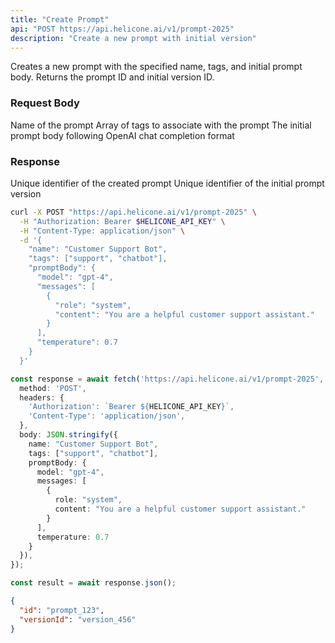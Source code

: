 ```yaml
---
title: "Create Prompt"
api: "POST https://api.helicone.ai/v1/prompt-2025"
description: "Create a new prompt with initial version"
---
```


Creates a new prompt with the specified name, tags, and initial prompt body. Returns the prompt ID and initial version ID.

### Request Body

<ParamField body="name" type="string" required>
  Name of the prompt
</ParamField>

<ParamField body="tags" type="string[]" required>
  Array of tags to associate with the prompt
</ParamField>

<ParamField body="promptBody" type="OpenAIChatRequest" required>
  The initial prompt body following OpenAI chat completion format
</ParamField>

### Response

<ResponseField name="id" type="string">
  Unique identifier of the created prompt
</ResponseField>

<ResponseField name="versionId" type="string">
  Unique identifier of the initial prompt version
</ResponseField>

<RequestExample>

```bash cURL
curl -X POST "https://api.helicone.ai/v1/prompt-2025" \
  -H "Authorization: Bearer $HELICONE_API_KEY" \
  -H "Content-Type: application/json" \
  -d '{
    "name": "Customer Support Bot",
    "tags": ["support", "chatbot"],
    "promptBody": {
      "model": "gpt-4",
      "messages": [
        {
          "role": "system",
          "content": "You are a helpful customer support assistant."
        }
      ],
      "temperature": 0.7
    }
  }'
```

```typescript TypeScript
const response = await fetch('https://api.helicone.ai/v1/prompt-2025', {
  method: 'POST',
  headers: {
    'Authorization': `Bearer ${HELICONE_API_KEY}`,
    'Content-Type': 'application/json',
  },
  body: JSON.stringify({
    name: "Customer Support Bot",
    tags: ["support", "chatbot"],
    promptBody: {
      model: "gpt-4",
      messages: [
        {
          role: "system",
          content: "You are a helpful customer support assistant."
        }
      ],
      temperature: 0.7
    }
  }),
});

const result = await response.json();
```

</RequestExample>

<ResponseExample>

```json Response
{
  "id": "prompt_123",
  "versionId": "version_456"
}
```

</ResponseExample> 
